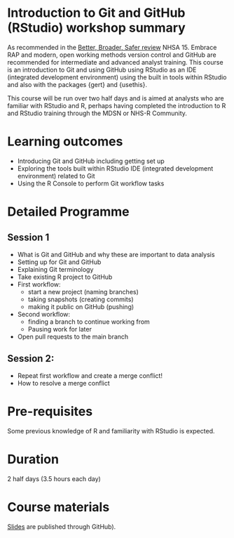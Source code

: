 # Introduction to Git and GitHub (RStudio) workshop summary

As recommended in the [Better, Broader, Safer review](https://www.gov.uk/government/publications/better-broader-safer-using-health-data-for-research-and-analysis) NHSA 15. Embrace RAP and modern, open working methods version control and GitHub are recommended for intermediate and advanced analyst training. 
This course is an introduction to Git and using GitHub using RStudio as an IDE (integrated development environment) using the built in tools within RStudio and also with the packages {gert} and {usethis}. 

This course will be run over two half days and is aimed at analysts who are familiar with RStudio and R, perhaps having completed the introduction to R and RStudio training through the MDSN or NHS-R Community.

# Learning outcomes
-   Introducing Git and GitHub including getting set up
-   Exploring the tools built within RStudio IDE (integrated development environment) related to Git
-   Using the R Console to perform Git workflow tasks

# Detailed Programme

## Session 1
- What is Git and GitHub and why these are important to data analysis
- Setting up for Git and GitHub
- Explaining Git terminology
- Take existing R project to GitHub
- First workflow: 
    - start a new project (naming branches)
    - taking snapshots (creating commits)
    - making it public on GitHub (pushing)
- Second workflow:
    - finding a branch to continue working from
    - Pausing work for later
- Open pull requests to the main branch

## Session 2: 
- Repeat first workflow and create a merge conflict!
- How to resolve a merge conflict 

# Pre-requisites
Some previous knowledge of R and familiarity with RStudio is expected.

# Duration
2 half days (3.5 hours each day)

# Course materials
[Slides](https://intro-git-github.nhsrcommunity.com/) are published through GitHub).